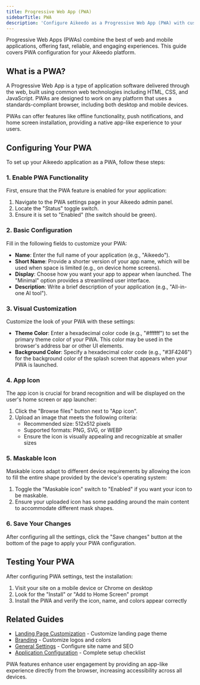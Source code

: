 ```yaml
---
title: Progressive Web App (PWA)
sidebarTitle: PWA
description: 'Configure Aikeedo as a Progressive Web App (PWA) with custom icons, theme colors, and offline capabilities for an app-like user experience.'
---
```


Progressive Web Apps (PWAs) combine the best of web and mobile applications, offering fast, reliable, and engaging experiences. This guide covers PWA configuration for your Aikeedo platform.

## What is a PWA?

A Progressive Web App is a type of application software delivered through the web, built using common web technologies including HTML, CSS, and JavaScript. PWAs are designed to work on any platform that uses a standards-compliant browser, including both desktop and mobile devices.

<Note>
PWAs can offer features like offline functionality, push notifications, and home screen installation, providing a native app-like experience to your users.
</Note>

## Configuring Your PWA

To set up your Aikeedo application as a PWA, follow these steps:

### 1. Enable PWA Functionality

First, ensure that the PWA feature is enabled for your application:

1. Navigate to the PWA settings page in your Aikeedo admin panel.
2. Locate the "Status" toggle switch.
3. Ensure it is set to "Enabled" (the switch should be green).

### 2. Basic Configuration

Fill in the following fields to customize your PWA:

- **Name**: Enter the full name of your application (e.g., "Aikeedo").
- **Short Name**: Provide a shorter version of your app name, which will be used when space is limited (e.g., on device home screens).
- **Display**: Choose how you want your app to appear when launched. The "Minimal" option provides a streamlined user interface.
- **Description**: Write a brief description of your application (e.g., "All-in-one AI tool").

### 3. Visual Customization

Customize the look of your PWA with these settings:

- **Theme Color**: Enter a hexadecimal color code (e.g., "#ffffff") to set the primary theme color of your PWA. This color may be used in the browser's address bar or other UI elements.
- **Background Color**: Specify a hexadecimal color code (e.g., "#3F4246") for the background color of the splash screen that appears when your PWA is launched.

### 4. App Icon

The app icon is crucial for brand recognition and will be displayed on the user's home screen or app launcher:

1. Click the "Browse files" button next to "App icon".
2. Upload an image that meets the following criteria:
   - Recommended size: 512x512 pixels
   - Supported formats: PNG, SVG, or WEBP
   - Ensure the icon is visually appealing and recognizable at smaller sizes

### 5. Maskable Icon

Maskable icons adapt to different device requirements by allowing the icon to fill the entire shape provided by the device's operating system:

1. Toggle the "Maskable icon" switch to "Enabled" if you want your icon to be maskable.
2. Ensure your uploaded icon has some padding around the main content to accommodate different mask shapes.

### 6. Save Your Changes

After configuring all the settings, click the "Save changes" button at the bottom of the page to apply your PWA configuration.

## Testing Your PWA

After configuring PWA settings, test the installation:

1. Visit your site on a mobile device or Chrome on desktop
2. Look for the "Install" or "Add to Home Screen" prompt
3. Install the PWA and verify the icon, name, and colors appear correctly

## Related Guides

- [Landing Page Customization](/website-basics/landing-page) - Customize landing page theme
- [Branding](/website-basics/branding) - Customize logos and colors
- [General Settings](/website-basics/essentials) - Configure site name and SEO
- [Application Configuration](/get-started/configuration) - Complete setup checklist

<Tip>
PWA features enhance user engagement by providing an app-like experience directly from the browser, increasing accessibility across all devices.
</Tip>